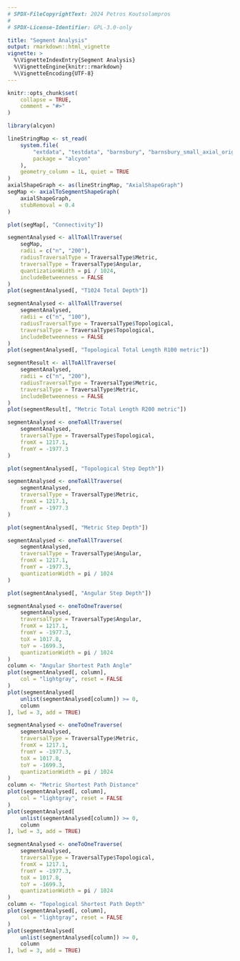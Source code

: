 ```yaml
---
# SPDX-FileCopyrightText: 2024 Petros Koutsolampros
#
# SPDX-License-Identifier: GPL-3.0-only

title: "Segment Analysis"
output: rmarkdown::html_vignette
vignette: >
  %\VignetteIndexEntry{Segment Analysis}
  %\VignetteEngine{knitr::rmarkdown}
  %\VignetteEncoding{UTF-8}
---
```

  
```r
knitr::opts_chunk$set(
    collapse = TRUE,
    comment = "#>"
)
```

```r
library(alcyon)

lineStringMap <- st_read(
    system.file(
        "extdata", "testdata", "barnsbury", "barnsbury_small_axial_original.mif",
        package = "alcyon"
    ),
    geometry_column = 1L, quiet = TRUE
)
axialShapeGraph <- as(lineStringMap, "AxialShapeGraph")
segMap <- axialToSegmentShapeGraph(
    axialShapeGraph,
    stubRemoval = 0.4
)
```

```r
plot(segMap[, "Connectivity"])
```

```r
segmentAnalysed <- allToAllTraverse(
    segMap,
    radii = c("n", "200"),
    radiusTraversalType = TraversalType$Metric,
    traversalType = TraversalType$Angular,
    quantizationWidth = pi / 1024,
    includeBetweenness = FALSE
)
plot(segmentAnalysed[, "T1024 Total Depth"])
```

```r
segmentAnalysed <- allToAllTraverse(
    segmentAnalysed,
    radii = c("n", "100"),
    radiusTraversalType = TraversalType$Topological,
    traversalType = TraversalType$Topological,
    includeBetweenness = FALSE
)
plot(segmentAnalysed[, "Topological Total Length R100 metric"])
```

```r
segmentResult <- allToAllTraverse(
    segmentAnalysed,
    radii = c("n", "200"),
    radiusTraversalType = TraversalType$Metric,
    traversalType = TraversalType$Metric,
    includeBetweenness = FALSE
)
plot(segmentResult[, "Metric Total Length R200 metric"])
```

```r
segmentAnalysed <- oneToAllTraverse(
    segmentAnalysed,
    traversalType = TraversalType$Topological,
    fromX = 1217.1,
    fromY = -1977.3
)

plot(segmentAnalysed[, "Topological Step Depth"])
```

```r
segmentAnalysed <- oneToAllTraverse(
    segmentAnalysed,
    traversalType = TraversalType$Metric,
    fromX = 1217.1,
    fromY = -1977.3
)

plot(segmentAnalysed[, "Metric Step Depth"])
```

```r
segmentAnalysed <- oneToAllTraverse(
    segmentAnalysed,
    traversalType = TraversalType$Angular,
    fromX = 1217.1,
    fromY = -1977.3,
    quantizationWidth = pi / 1024
)

plot(segmentAnalysed[, "Angular Step Depth"])
```

```r
segmentAnalysed <- oneToOneTraverse(
    segmentAnalysed,
    traversalType = TraversalType$Angular,
    fromX = 1217.1,
    fromY = -1977.3,
    toX = 1017.8,
    toY = -1699.3,
    quantizationWidth = pi / 1024
)
column <- "Angular Shortest Path Angle"
plot(segmentAnalysed[, column],
    col = "lightgray", reset = FALSE
)
plot(segmentAnalysed[
    unlist(segmentAnalysed[column]) >= 0,
    column
], lwd = 3, add = TRUE)
```

```r
segmentAnalysed <- oneToOneTraverse(
    segmentAnalysed,
    traversalType = TraversalType$Metric,
    fromX = 1217.1,
    fromY = -1977.3,
    toX = 1017.8,
    toY = -1699.3,
    quantizationWidth = pi / 1024
)
column <- "Metric Shortest Path Distance"
plot(segmentAnalysed[, column],
    col = "lightgray", reset = FALSE
)
plot(segmentAnalysed[
    unlist(segmentAnalysed[column]) >= 0,
    column
], lwd = 3, add = TRUE)
```


```r
segmentAnalysed <- oneToOneTraverse(
    segmentAnalysed,
    traversalType = TraversalType$Topological,
    fromX = 1217.1,
    fromY = -1977.3,
    toX = 1017.8,
    toY = -1699.3,
    quantizationWidth = pi / 1024
)
column <- "Topological Shortest Path Depth"
plot(segmentAnalysed[, column],
    col = "lightgray", reset = FALSE
)
plot(segmentAnalysed[
    unlist(segmentAnalysed[column]) >= 0,
    column
], lwd = 3, add = TRUE)
```
